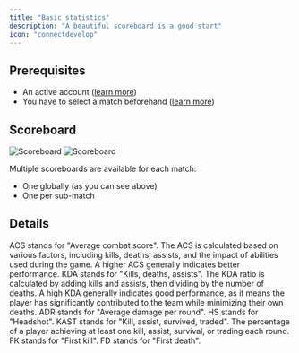 ```yaml
---
title: "Basic statistics"
description: "A beautiful scoreboard is a good start"
icon: "connectdevelop"
---
```


## Prerequisites

- An active account ([learn more](/get-started/setup))
- You have to select a match beforehand ([learn more](/core/matches))

## Scoreboard

<Frame>
    <img
        className="block dark:hidden"
        src="./images/basic-stats/scoreboard.png"
        alt="Scoreboard"
    />
    <img
        className="hidden dark:block"
        src="./images/basic-stats/scoreboard.png"
        alt="Scoreboard"
    />
</Frame>

Multiple scoreboards are available for each match:
- One globally (as you can see above)
- One per sub-match

## Details

<Tabs>
    <Tab title="ACS">
        ACS stands for "Average combat score".
        The ACS is calculated based on various factors, including kills, deaths, assists, and the impact of abilities
        used during the game. A higher ACS generally indicates better performance.
    </Tab>
    <Tab title="KDA">
        KDA stands for "Kills, deaths, assists".
        The KDA ratio is calculated by adding kills and assists, then dividing by the number of deaths. A high KDA
        generally indicates good performance, as it means the player has significantly contributed to the team while
        minimizing their own deaths.
    </Tab>
    <Tab title="ADR">
        ADR stands for "Average damage per round".
    </Tab>
    <Tab title="HS">
        HS stands for "Headshot".
    </Tab>
    <Tab title="KAST">
        KAST stands for "Kill, assist, survived, traded".
        The percentage of a player achieving at least one kill, assist, survival, or trading each round.
    </Tab>
    <Tab title="FK">
        FK stands for "First kill".
    </Tab>
    <Tab title="FD">
        FD stands for "First death".
    </Tab>
</Tabs>
